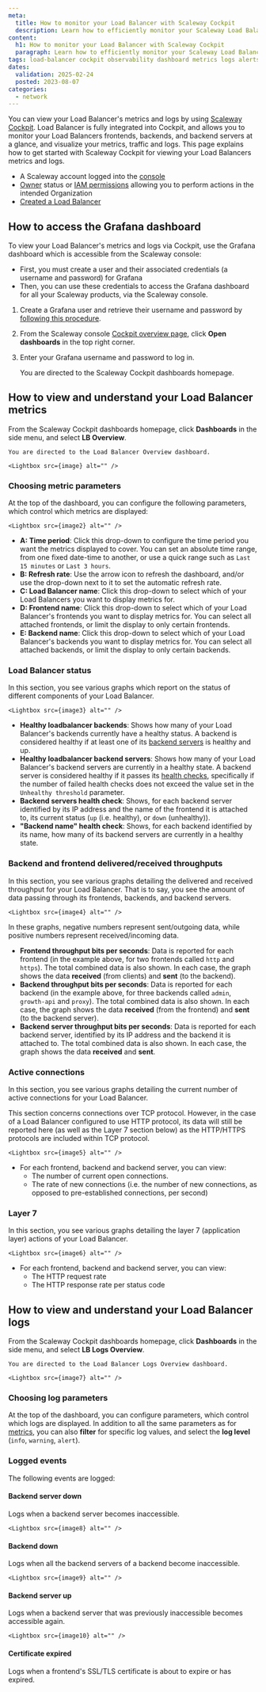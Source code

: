 ```yaml
---
meta:
  title: How to monitor your Load Balancer with Scaleway Cockpit 
  description: Learn how to efficiently monitor your Scaleway Load Balancer using the intuitive Cockpit dashboard. Enhance your network performance with this step-by-step guide. 
content:
  h1: How to monitor your Load Balancer with Scaleway Cockpit 
  paragraph: Learn how to efficiently monitor your Scaleway Load Balancer using the intuitive Cockpit dashboard. Enhance your network performance with this step-by-step guide.
tags: load-balancer cockpit observability dashboard metrics logs alerts 
dates:
  validation: 2025-02-24
  posted: 2023-08-07
categories:
  - network
---
```



You can view your Load Balancer's metrics and logs by using [Scaleway Cockpit](/cockpit/quickstart/). Load Balancer is fully integrated into Cockpit, and allows you to monitor your Load Balancers frontends, backends, and backend servers at a glance, and visualize your metrics, traffic and logs. This page explains how to get started with Scaleway Cockpit for viewing your Load Balancers metrics and logs.

<Macro id="requirements" />

- A Scaleway account logged into the [console](https://console.scaleway.com)
- [Owner](/iam/concepts/#owner) status or [IAM permissions](/iam/concepts/#permission) allowing you to perform actions in the intended Organization
- [Created a Load Balancer](/load-balancer/how-to/create-load-balancer/)

## How to access the Grafana dashboard

To view your Load Balancer's metrics and logs via Cockpit, use the Grafana dashboard which is accessible from the Scaleway console:
  - First, you must create a user and their associated credentials (a username and password) for Grafana
  - Then, you can use these credentials to access the Grafana dashboard for all your Scaleway products, via the Scaleway console.

1. Create a Grafana user and retrieve their username and password by [following this procedure](/cockpit/how-to/retrieve-grafana-credentials/).

2. From the Scaleway console [Cockpit overview page](https://console.scaleway.com/cockpit/overview), click **Open dashboards** in the top right corner.

3. Enter your Grafana username and password to log in.

    You are directed to the Scaleway Cockpit dashboards homepage.

## How to view and understand your Load Balancer metrics

From the Scaleway Cockpit dashboards homepage, click **Dashboards** in the side menu, and select **LB Overview**.

    You are directed to the Load Balancer Overview dashboard.

    <Lightbox src={image} alt="" />

### Choosing metric parameters

At the top of the dashboard, you can configure the following parameters, which control which metrics are displayed:

    <Lightbox src={image2} alt="" />

- **A: Time period**: Click this drop-down to configure the time period you want the metrics displayed to cover. You can set an absolute time range, from one fixed date-time to another, or use a quick range such as `Last 15 minutes` or `Last 3 hours`.
- **B: Refresh rate**: Use the arrow icon to refresh the dashboard, and/or use the drop-down next to it to set the automatic refresh rate.
- **C: Load Balancer name**: Click this drop-down to select which of your Load Balancers you want to display metrics for. 
- **D: Frontend name**: Click this drop-down to select which of your Load Balancer's frontends you want to display metrics for. You can select all attached frontends, or limit the display to only certain frontends.
- **E: Backend name**: Click this drop-down to select which of your Load Balancer's backends you want to display metrics for. You can select all attached backends, or limit the display to only certain backends.

### Load Balancer status

In this section, you see various graphs which report on the status of different components of your Load Balancer.

    <Lightbox src={image3} alt="" />

- **Healthy loadbalancer backends**: Shows how many of your Load Balancer's backends currently have a healthy status. A backend is considered healthy if at least one of its [backend servers](/load-balancer/concepts/#backend-servers) is healthy and up.
- **Healthy loadbalancer backend servers**: Shows how many of your Load Balancer's backend servers are currently in a healthy state. A backend server is considered healthy if it passes its [health checks](/load-balancer/concepts/#health-checks), specifically if the number of failed health checks does not exceed the value set in the `Unhealthy threshold` parameter.
- **Backend servers health check**: Shows, for each backend server identified by its IP address and the name of the frontend it is attached to, its current status (`up` (i.e. healthy), or `down` (unhealthy)).
- **"Backend name" health check**: Shows, for each backend identified by its name, how many of its backend servers are currently in a healthy state.

### Backend and frontend delivered/received throughputs

In this section, you see various graphs detailing the delivered and received throughput for your Load Balancer. That is to say, you see the amount of data passing through its frontends, backends, and backend servers.

    <Lightbox src={image4} alt="" /> 

<Message type="tip">
In these graphs, negative numbers represent sent/outgoing data, while positive numbers represent received/incoming data.
</Message>

- **Frontend throughput bits per seconds**: Data is reported for each frontend (in the example above, for two frontends called `http` and `https`). The total combined data is also shown. In each case, the graph shows the data **received** (from clients) and **sent** (to the backend).
- **Backend throughput bits per seconds**: Data is reported for each backend (in the example above, for three backends called `admin`, `growth-api` and `proxy`). The total combined data is also shown. In each case, the graph shows the data **received** (from the frontend) and **sent** (to the backend server).
- **Backend server throughput bits per seconds**: Data is reported for each backend server, identified by its IP address and the backend it is attached to. The total combined data is also shown. In each case, the graph shows the data **received** and **sent**.

### Active connections

In this section, you see various graphs detailing the current number of active connections for your Load Balancer.

<Message type="note">
This section concerns connections over TCP protocol. However, in the case of a Load Balancer configured to use HTTP protocol, its data will still be reported here (as well as the Layer 7 section below) as the HTTP/HTTPS protocols are included within TCP protocol.
</Message>

    <Lightbox src={image5} alt="" />

- For each frontend, backend and backend server, you can view:
  - The number of current open connections.
  - The rate of new connections (i.e. the number of new connections, as opposed to pre-established connections, per second)


### Layer 7

In this section, you see various graphs detailing the layer 7 (application layer) actions of your Load Balancer.

    <Lightbox src={image6} alt="" />

- For each frontend, backend and backend server, you can view:
  - The HTTP request rate
  - The HTTP response rate per status code

## How to view and understand your Load Balancer logs

From the Scaleway Cockpit dashboards homepage, click **Dashboards** in the side menu, and select **LB Logs Overview**.

    You are directed to the Load Balancer Logs Overview dashboard.

    <Lightbox src={image7} alt="" />

### Choosing log parameters

At the top of the dashboard, you can configure parameters, which control which logs are displayed. In addition to all the same parameters as for [metrics](#choosing-metric-parameters), you can also **filter** for specific log values, and select the **log level** (`info`, `warning`, `alert`).

### Logged events

The following events are logged:

#### Backend server down

Logs when a backend server becomes inaccessible.

    <Lightbox src={image8} alt="" />

#### Backend down

Logs when all the backend servers of a backend become inaccessible.

    <Lightbox src={image9} alt="" />

#### Backend server up

Logs when a backend server that was previously inaccessible becomes accessible again.

    <Lightbox src={image10} alt="" />

#### Certificate expired

Logs when a frontend's SSL/TLS certificate is about to expire or has expired.


